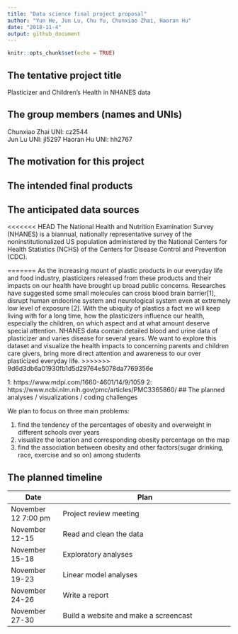 ```yaml
---
title: "Data science final project proposal"
author: "Yun He, Jun Lu, Chu Yu, Chunxiao Zhai, Haoran Hu"
date: "2018-11-4"
output: github_document
---
```


```r
knitr::opts_chunk$set(echo = TRUE)
```

## The tentative project title
Plasticizer and Children's Health in NHANES data

## The group members (names and UNIs)
Chunxiao Zhai  UNI: cz2544   
Jun Lu         UNI: jl5297
Haoran Hu      UNI: hh2767

## The motivation for this project


## The intended final products

## The anticipated data sources
<<<<<<< HEAD
The National Health and Nutrition Examination Survey (NHANES) is a biannual, nationally representative survey of the noninstitutionalized US population administered by the National Centers for Health Statistics (NCHS) of the Centers for Disease Control and Prevention (CDC).

=======
As the increasing mount of plastic products in our everyday life and food industry, plasticizers released from these products and their impacts on our health have brought up broad public concerns. Researches have suggested some small molecules can cross blood brain barrier[1], disrupt human endocrine system and neurological system even at extremely low level of exposure [2]. With the ubiquity of plastics a fact we will keep living with for a long time, how the plasticizers influence our health, especially the children, on which aspect and at what amount deserve special attention. NHANES data contain detailed blood and urine data of plasticizer and varies disease for several years. We want to explore this dataset and visualize the health impacts to concerning parents and children care givers, bring more direct attention and awareness to our over plasticized everyday life.
>>>>>>> 9d6d3db6a01930fb1d5d29764e5078da7769356e

1:  https://www.mdpi.com/1660-4601/14/9/1059
2:  https://www.ncbi.nlm.nih.gov/pmc/articles/PMC3365860/
## The planned analyses / visualizations / coding challenges

We plan to focus on three main problems:

1. find the tendency of the percentages of obesity and overweight in different schools over years
2. visualize the location and corresponding obesity percentage on the map 
3. find the association between obesity and other factors(sugar drinking, race, exercise and so on) among students


## The planned timeline
Date                  | Plan                        
--------------------- | ------------------------------------------------------------------- 
November 12 7:00 pm   | Project review meeting   
November 12-15        | Read and clean the data   
November 15-18        | Exploratory analyses             
November 19-23        | Linear model analyses                            
November 24-26        | Write a report
November 27-30        | Build a website and make a screencast


